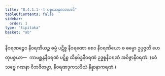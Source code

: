```yaml
---
title: "8.4.1.1--4 ပစ္စယာနုလောမာဒိ"
tableOfContents: false
sidebar:
  order: 1
type: "tipitaka"
basket: "ab"
---
```



<DynamicBreadcrumb />

<Division number="89">

<Paragraph number="2078">
နီဝရဏဉ္စေဝ နီဝရဏိယဉ္စ ဓမ္မံ ပဋိစ္စ နီဝရဏော စေဝ နီဝရဏိယော စ ဓမ္မော ဥပ္ပဇ္ဇတိ ဟေတုပစ္စယာ—  ကာမစ္ဆန္ဒနီဝရဏံ ပဋိစ္စ ထိနမိဒ္ဓနီဝရဏံ ဥဒ္ဓစ္စနီဝရဏံ အဝိဇ္ဇာနီဝရဏံ. (ဧဝံ သဗ္ဗေ ဂဏနာ ဝိဘဇိတဗ္ဗာ, နီဝရဏဒုကသဒိသံ နိန္နာနာကရဏံ.)
</Paragraph>
</Division>